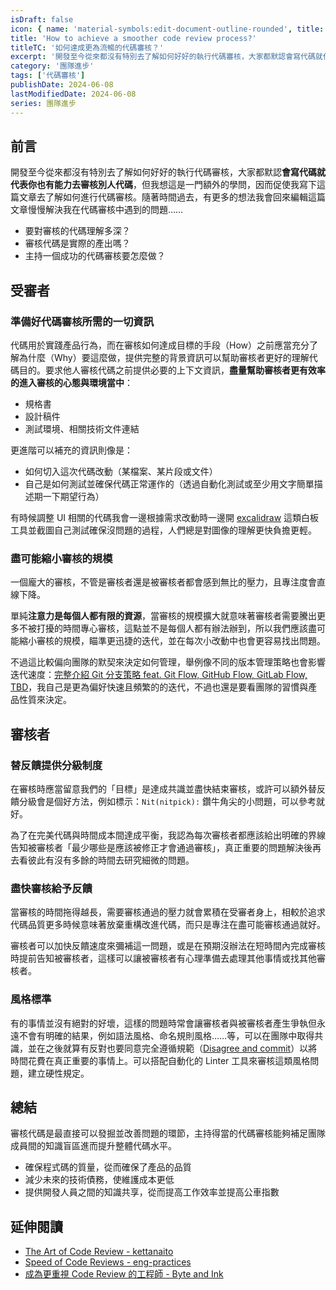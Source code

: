 ```yaml
---
isDraft: false
icon: { name: 'material-symbols:edit-document-outline-rounded', title: '文件符號' }
title: 'How to achieve a smoother code review process?'
titleTC: '如何達成更為流暢的代碼審核？'
excerpt: '開發至今從來都沒有特別去了解如何好好的執行代碼審核，大家都默認會寫代碼就代表你也有能力去審核別人代碼，但我想這是一門額外的學問，因而促使我寫下這篇文章去了解如何進行代碼審核。審核代碼是最直接可以發掘並改善問題的環節，主持得當的代碼審核能夠補足團隊成員間的知識盲區進而提升整體代碼水平。'
category: '團隊進步'
tags: ['代碼審核']
publishDate: 2024-06-08
lastModifiedDate: 2024-06-08
series: 團隊進步
---
```


## 前言

開發至今從來都沒有特別去了解如何好好的執行代碼審核，大家都默認**會寫代碼就代表你也有能力去審核別人代碼**，但我想這是一門額外的學問，因而促使我寫下這篇文章去了解如何進行代碼審核。隨著時間過去，有更多的想法我會回來編輯這篇文章慢慢解決我在代碼審核中遇到的問題……

- 要對審核的代碼理解多深？
- 審核代碼是實際的產出嗎？
- 主持一個成功的代碼審核要怎麼做？

## 受審者

### 準備好代碼審核所需的一切資訊

代碼用於實踐產品行為，而在審核如何達成目標的手段（How）之前應當充分了解為什麼（Why）要這麼做，提供完整的背景資訊可以幫助審核者更好的理解代碼目的。要求他人審核代碼之前提供必要的上下文資訊，**盡量幫助審核者更有效率的進入審核的心態與環境當中**：

- 規格書
- 設計稿件
- 測試環境、相關技術文件連結

更進階可以補充的資訊則像是：

- 如何切入這次代碼改動（某檔案、某片段或文件）
- 自己是如何測試並確保代碼正常運作的（透過自動化測試或至少用文字簡單描述期一下期望行為）

有時候調整 UI 相關的代碼我會一邊根據需求改動時一邊開 [excalidraw](https://excalidraw.com/) 這類白板工具並截圖自己測試確保沒問題的過程，人們總是對圖像的理解更快負擔更輕。

### 盡可能縮小審核的規模

一個龐大的審核，不管是審核者還是被審核者都會感到無比的壓力，且專注度會直線下降。

單純**注意力是每個人都有限的資源**，當審核的規模擴大就意味著審核者需要騰出更多不被打擾的時間專心審核，這點並不是每個人都有辦法辦到，所以我們應該盡可能縮小審核的規模，瞄準更迅捷的迭代，並在每次小改動中也會更容易找出問題。

不過這比較偏向團隊的默契來決定如何管理，舉例像不同的版本管理策略也會影響迭代速度：[完整介紹 Git 分支策略 feat. Git Flow, GitHub Flow, GitLab Flow, TBD](http://localhost:4321/post/trunk-based-development/)，我自己是更為偏好快速且頻繁的的迭代，不過也還是要看團隊的習慣與產品性質來決定。

## 審核者

### 替反饋提供分級制度

在審核時應當留意我們的「目標」是達成共識並盡快結束審核，或許可以額外替反饋分級會是個好方法，例如標示：`Nit(nitpick):` 鑽牛角尖的小問題，可以參考就好。

為了在完美代碼與時間成本間達成平衡，我認為每次審核者都應該給出明確的界線告知被審核者「最少哪些是應該被修正才會通過審核」，真正重要的問題解決後再去看彼此有沒有多餘的時間去研究細微的問題。

### 盡快審核給予反饋

當審核的時間拖得越長，需要審核通過的壓力就會累積在受審者身上，相較於追求代碼品質更多時候意味著放棄重構改進代碼，而只是專注在盡可能審核通過就好。

審核者可以加快反饋速度來彌補這一問題，或是在預期沒辦法在短時間內完成審核時提前告知被審核者，這樣可以讓被審核者有心理準備去處理其他事情或找其他審核者。

### 風格標準

有的事情並沒有絕對的好壞，這樣的問題時常會讓審核者與被審核者產生爭執但永遠不會有明確的結果，例如語法風格、命名規則風格……等，可以在團隊中取得共識，並在之後就算有反對也要同意完全遵循規範（[Disagree and commit](https://en.wikipedia.org/wiki/Disagree_and_commit)）以將時間花費在真正重要的事情上。可以搭配自動化的 Linter 工具來審核這類風格問題，建立硬性規定。

## 總結

審核代碼是最直接可以發掘並改善問題的環節，主持得當的代碼審核能夠補足團隊成員間的知識盲區進而提升整體代碼水平。

- 確保程式碼的質量，從而確保了產品的品質
- 減少未來的技術債務，使維護成本更低
- 提供開發人員之間的知識共享，從而提高工作效率並提高公車指數

## 延伸閱讀

- [The Art of Code Review - kettanaito](https://kettanaito.com/blog/the-art-of-code-review)
- [Speed of Code Reviews - eng-practices](https://google.github.io/eng-practices/review/reviewer/speed.html)
- [成為更重視 Code Review 的工程師 - Byte and Ink](https://minglunwu.com/notes/2024/code_review.html/)

